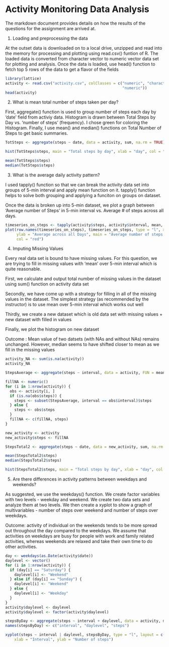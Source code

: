 Activity Monitoring Data Analysis
========================================================
The markdown document provides details on how the results of the questions for the assignment are arrived at.

1. Loading and preprocessing the data

At the outset data is downloaded on to a local drive, unzipped and read into the memory for processing and plotting
using read.csv() funtion of R. The loaded data is converted from character vector to numeric vector data set for plotting and analysis. Once the data is loaded, use head() function to fetch top 5 rows of the data to get a flavor of the fields
```r
library(lattice)
activity <- read.csv("activity.csv", colClasses = c("numeric", "character", 
                                                    "numeric"))
head(activity)
```

2. What is mean total number of steps taken per day?

First, aggregate() function is used to group number of steps each day by 'date' field from activiy data. Histogram is drawn between Total Steps by Day vs. 'number of steps' (frequency). I chose green for coloring the Histogram.
Finally, I use mean() and median() functions on Total Number of Steps to get basic summaries.

```r
TotSteps <- aggregate(steps ~ date, data = activity, sum, na.rm = TRUE)

hist(TotSteps$steps, main = "Total steps by day", xlab = "day", col = "green")

mean(TotSteps$steps)
median(TotSteps$steps)
```

3. What is the average daily activity pattern?

I used tapply() function so that  we can break the activity data set into groups of 5-min interval and apply mean function on it. tapply() function helps to solve both grouping and applying a funciton on groups on dataset.

Once the data is broken up into 5-min dataset, we plot a graph between 'Average number of Steps' in 5-min interval vs. Average # of steps across all days.
```r
timeseries_on_steps <- tapply(activity$steps, activity$interval, mean, na.rm = TRUE)
plot(row.names(timeseries_on_steps), timeseries_on_steps, type = "l", xlab = "5-min interval", 
     ylab = "Average across all Days", main = "Average number of steps taken", 
     col = "red")
```

4. Imputing Missing Values

Every real data set is bound to have missing values. For this question, we are trying to fill in missing values with 'mean' over 5-min interval which is quite reasonable.  

First, we calculate and output total number of missing values in the dataset using sum() function on activity data set

Secondly, we have come up with a strategy for filling in all of the missing values in the dataset. The simplest strategy (as recommended by the instructor) is to use mean over 5-min interval which works out well

Thirdly, we create a new dataset which is old data set with missing values + new dataset with filled in values

Finally, we plot the histogram on new dataset

Outcome : Mean value of two datsets (with NAs and without NAs) remains unchanged. However, median seems to have shifted closer to mean as we fill in the missing values


```r
activity_NA <- sum(is.na(activity))
activity_NA

StepsAverage <- aggregate(steps ~ interval, data = activity, FUN = mean)

fillNA <- numeric()
for (i in 1:nrow(activity)) {
  obs <- activity[i, ]
  if (is.na(obs$steps)) {
    steps <- subset(StepsAverage, interval == obs$interval)$steps
  } else {
    steps <- obs$steps
  }
  fillNA <- c(fillNA, steps)
}

new_activity <- activity
new_activity$steps <- fillNA

StepsTotal2 <- aggregate(steps ~ date, data = new_activity, sum, na.rm = TRUE)

mean(StepsTotal2$steps)
median(StepsTotal2$steps)

hist(StepsTotal2$steps, main = "Total steps by day", xlab = "day", col = "red")
```

5. Are there differences in activity patterns between weekdays and weekends?

As suggested, we use the weekdays() function. We create factor variables with two levels - weekday and weekend. We create two data sets and analyze them at two levels. We then create a xyplot to show a graph of multivariables - number of steps over weekend and number of steps over weekdays.

Outcome: activity of individual on the weekends tends to be more spread out throughout the day compared to the weekdays. We assume that activities on weekdays are busy for people with work and family related activities, whereas weekends are relaxed and take their own time to do other activities.

```r
day <- weekdays(as.Date(activity$date))
daylevel <- vector()
for (i in 1:nrow(activity)) {
  if (day[i] == "Saturday") {
    daylevel[i] <- "Weekend"
  } else if (day[i] == "Sunday") {
    daylevel[i] <- "Weekend"
  } else {
    daylevel[i] <- "Weekday"
  }
}
activity$daylevel <- daylevel
activity$daylevel <- factor(activity$daylevel)

stepsByDay <- aggregate(steps ~ interval + daylevel, data = activity, mean)
names(stepsByDay) <- c("interval", "daylevel", "steps")

xyplot(steps ~ interval | daylevel, stepsByDay, type = "l", layout = c(1, 2), 
    xlab = "Interval", ylab = "Number of steps")

```

